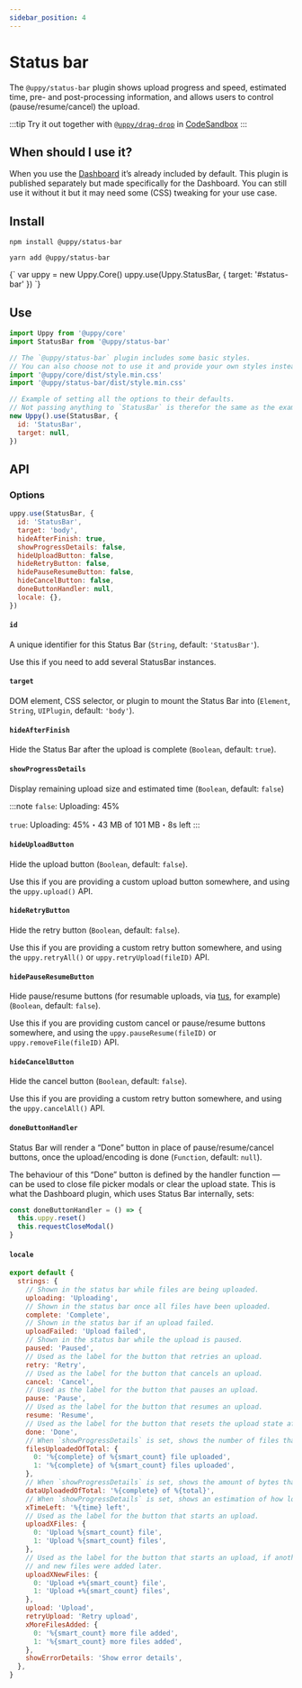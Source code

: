 ```yaml
---
sidebar_position: 4
---
```




# Status bar

The `@uppy/status-bar` plugin shows upload progress and speed, estimated time, pre- and post-processing information,
and allows users to control (pause/resume/cancel) the upload.

:::tip
Try it out together with [`@uppy/drag-drop`](/docs/user-interfaces/drag-drop)
in [CodeSandbox](https://codesandbox.io/s/uppy-drag-drop-gyewzx?file=/src/index.js)
:::

## When should I use it?

When you use the [Dashboard](/docs/user-interfaces/dashboard) it’s already included by default.
This plugin is published separately but made specifically for the Dashboard.
You can still use it without it but it may need some (CSS) tweaking for your use case.

## Install

<Tabs>
  <TabItem value="npm" label="NPM" default>

  ```shell
  npm install @uppy/status-bar
  ```

  </TabItem>

  <TabItem value="yarn" label="Yarn">

  ```shell
  yarn add @uppy/status-bar
  ```

  </TabItem>

  <TabItem value="cdn" label="CDN">
    <UppyCdnExample>
      {`
      var uppy = new Uppy.Core()
      uppy.use(Uppy.StatusBar, { target: '#status-bar' })
      `}
    </UppyCdnExample>
  </TabItem>
</Tabs>

## Use

```js
import Uppy from '@uppy/core'
import StatusBar from '@uppy/status-bar'

// The `@uppy/status-bar` plugin includes some basic styles.
// You can also choose not to use it and provide your own styles instead.
import '@uppy/core/dist/style.min.css'
import '@uppy/status-bar/dist/style.min.css'

// Example of setting all the options to their defaults.
// Not passing anything to `StatusBar` is therefor the same as the example below.
new Uppy().use(StatusBar, {
  id: 'StatusBar',
  target: null,
})
```

## API

### Options

```js
uppy.use(StatusBar, {
  id: 'StatusBar',
  target: 'body',
  hideAfterFinish: true,
  showProgressDetails: false,
  hideUploadButton: false,
  hideRetryButton: false,
  hidePauseResumeButton: false,
  hideCancelButton: false,
  doneButtonHandler: null,
  locale: {},
})
```

#### `id`

A unique identifier for this Status Bar (`String`, default: `'StatusBar'`). 

Use this if you need to add several StatusBar instances.

#### `target`

DOM element, CSS selector, or plugin to mount the Status Bar into (`Element`, `String`, `UIPlugin`, default: `'body'`).

#### `hideAfterFinish`

Hide the Status Bar after the upload is complete (`Boolean`, default: `true`).

#### `showProgressDetails`

Display remaining upload size and estimated time (`Boolean`, default: `false`)

:::note
`false`: Uploading: 45%

`true`: Uploading: 45%・43 MB of 101 MB・8s left
:::

#### `hideUploadButton`

Hide the upload button (`Boolean`, default: `false`).

Use this if you are providing a custom upload button somewhere, and using the `uppy.upload()` API.

#### `hideRetryButton`

Hide the retry button (`Boolean`, default: `false`).

Use this if you are providing a custom retry button somewhere, and using the `uppy.retryAll()` or `uppy.retryUpload(fileID)` API.

#### `hidePauseResumeButton`

Hide pause/resume buttons (for resumable uploads, via [tus](http://tus.io), for example) (`Boolean`, default: `false`).

Use this if you are providing custom cancel or pause/resume buttons somewhere, and using the `uppy.pauseResume(fileID)` or `uppy.removeFile(fileID)` API.

#### `hideCancelButton`

Hide the cancel button (`Boolean`, default: `false`).

Use this if you are providing a custom retry button somewhere, and using the `uppy.cancelAll()` API.

#### `doneButtonHandler`

Status Bar will render a “Done” button in place of pause/resume/cancel buttons, once the upload/encoding is done (`Function`, default: `null`).

The behaviour of this “Done” button is defined by the handler function — can be used to close file picker modals or clear the upload state.
This is what the Dashboard plugin, which uses Status Bar internally, sets:

```js
const doneButtonHandler = () => {
  this.uppy.reset()
  this.requestCloseModal()
}
```

#### `locale`

```js
export default {
  strings: {
    // Shown in the status bar while files are being uploaded.
    uploading: 'Uploading',
    // Shown in the status bar once all files have been uploaded.
    complete: 'Complete',
    // Shown in the status bar if an upload failed.
    uploadFailed: 'Upload failed',
    // Shown in the status bar while the upload is paused.
    paused: 'Paused',
    // Used as the label for the button that retries an upload.
    retry: 'Retry',
    // Used as the label for the button that cancels an upload.
    cancel: 'Cancel',
    // Used as the label for the button that pauses an upload.
    pause: 'Pause',
    // Used as the label for the button that resumes an upload.
    resume: 'Resume',
    // Used as the label for the button that resets the upload state after an upload
    done: 'Done',
    // When `showProgressDetails` is set, shows the number of files that have been fully uploaded so far.
    filesUploadedOfTotal: {
      0: '%{complete} of %{smart_count} file uploaded',
      1: '%{complete} of %{smart_count} files uploaded',
    },
    // When `showProgressDetails` is set, shows the amount of bytes that have been uploaded so far.
    dataUploadedOfTotal: '%{complete} of %{total}',
    // When `showProgressDetails` is set, shows an estimation of how long the upload will take to complete.
    xTimeLeft: '%{time} left',
    // Used as the label for the button that starts an upload.
    uploadXFiles: {
      0: 'Upload %{smart_count} file',
      1: 'Upload %{smart_count} files',
    },
    // Used as the label for the button that starts an upload, if another upload has been started in the past
    // and new files were added later.
    uploadXNewFiles: {
      0: 'Upload +%{smart_count} file',
      1: 'Upload +%{smart_count} files',
    },
    upload: 'Upload',
    retryUpload: 'Retry upload',
    xMoreFilesAdded: {
      0: '%{smart_count} more file added',
      1: '%{smart_count} more files added',
    },
    showErrorDetails: 'Show error details',
  },
}
```
